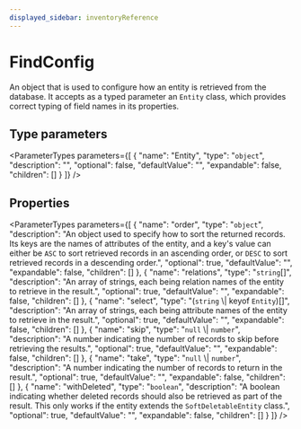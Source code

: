 ```yaml
---
displayed_sidebar: inventoryReference
---
```



# FindConfig

An object that is used to configure how an entity is retrieved from the database. It accepts as a typed parameter an `Entity` class,
which provides correct typing of field names in its properties.

## Type parameters

<ParameterTypes parameters={[
  {
    "name": "Entity",
    "type": "`object`",
    "description": "",
    "optional": false,
    "defaultValue": "",
    "expandable": false,
    "children": []
  }
]} />

## Properties

<ParameterTypes parameters={[
  {
    "name": "order",
    "type": "`object`",
    "description": "An object used to specify how to sort the returned records. Its keys are the names of attributes of the entity, and a key's value can either be `ASC` to sort retrieved records in an ascending order, or `DESC` to sort retrieved records in a descending order.",
    "optional": true,
    "defaultValue": "",
    "expandable": false,
    "children": []
  },
  {
    "name": "relations",
    "type": "`string`[]",
    "description": "An array of strings, each being relation names of the entity to retrieve in the result.",
    "optional": true,
    "defaultValue": "",
    "expandable": false,
    "children": []
  },
  {
    "name": "select",
    "type": "(`string` \\| keyof `Entity`)[]",
    "description": "An array of strings, each being attribute names of the entity to retrieve in the result.",
    "optional": true,
    "defaultValue": "",
    "expandable": false,
    "children": []
  },
  {
    "name": "skip",
    "type": "`null` \\| `number`",
    "description": "A number indicating the number of records to skip before retrieving the results.",
    "optional": true,
    "defaultValue": "",
    "expandable": false,
    "children": []
  },
  {
    "name": "take",
    "type": "`null` \\| `number`",
    "description": "A number indicating the number of records to return in the result.",
    "optional": true,
    "defaultValue": "",
    "expandable": false,
    "children": []
  },
  {
    "name": "withDeleted",
    "type": "`boolean`",
    "description": "A boolean indicating whether deleted records should also be retrieved as part of the result. This only works if the entity extends the `SoftDeletableEntity` class.",
    "optional": true,
    "defaultValue": "",
    "expandable": false,
    "children": []
  }
]} />
